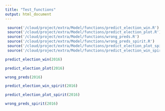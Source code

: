 ```yaml
---
title: "Test_functions"
output: html_document
---
```


```r
 source('/cloud/project/extra/Model/functions/predict_election_win.R')
 source('/cloud/project/extra/Model/functions/predict_election_plot.R')
 source('/cloud/project/extra/Model/functions/wrong_preds.R')
 source('/cloud/project/extra/Model/functions/wrong_preds_spirit.R')
 source('/cloud/project/extra/Model/functions/predict_election_plot_spirit.R')
 source('/cloud/project/extra/Model/functions/predict_election_win_spirit.R')
```

```r
predict_election_win(2016)
```

```r
predict_election_plot(2016)
```

```r
wrong_preds(2016)
```

```r
predict_election_win_spirit(2016)
```

```r
predict_election_plot_spirit(2016)
```

```r
wrong_preds_spirit(2016)
```



